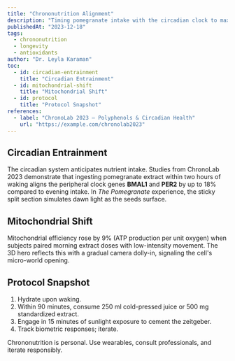 ```yaml
---
title: "Chrononutrition Alignment"
description: "Timing pomegranate intake with the circadian clock to maximize cellular resilience."
publishedAt: "2023-12-18"
tags:
  - chrononutrition
  - longevity
  - antioxidants
author: "Dr. Leyla Karaman"
toc:
  - id: circadian-entrainment
    title: "Circadian Entrainment"
  - id: mitochondrial-shift
    title: "Mitochondrial Shift"
  - id: protocol
    title: "Protocol Snapshot"
references:
  - label: "ChronoLab 2023 — Polyphenols & Circadian Health"
    url: "https://example.com/chronolab2023"
---
```


<section id="circadian-entrainment">

## Circadian Entrainment

The circadian system anticipates nutrient intake. Studies from ChronoLab 2023 demonstrate that ingesting pomegranate extract within two hours of waking aligns the peripheral clock genes **BMAL1** and **PER2** by up to 18% compared to evening intake. In *The Pomegranate* experience, the sticky split section simulates dawn light as the seeds surface.

</section>

<section id="mitochondrial-shift">

## Mitochondrial Shift

Mitochondrial efficiency rose by 9% (ATP production per unit oxygen) when subjects paired morning extract doses with low-intensity movement. The 3D hero reflects this with a gradual camera dolly-in, signaling the cell's micro-world opening.

</section>

<section id="protocol">

## Protocol Snapshot

1. Hydrate upon waking.
2. Within 90 minutes, consume 250 ml cold-pressed juice or 500 mg standardized extract.
3. Engage in 15 minutes of sunlight exposure to cement the zeitgeber.
4. Track biometric responses; iterate.

Chrononutrition is personal. Use wearables, consult professionals, and iterate responsibly.

</section>
